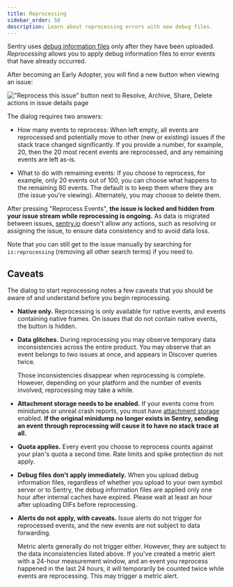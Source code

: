 ```yaml
---
title: Reprocessing
sidebar_order: 50
description: Learn about reprocessing errors with new debug files.
---
```


Sentry uses [debug information
files](/platforms/native/data-management/debug-files/) only after they have been uploaded. _Reprocessing_ allows you to apply debug information files to error events that have already occurred.

<Include name="feature-available-for-user-group-early-adopter.mdx" />

<Include name="only-error-issues-note.mdx" />

After becoming an Early Adopter, you will find a new button when viewing an issue:

!["Reprocess this issue" button next to Resolve, Archive, Share, Delete actions in issue details page](./img/reprocessing-btn.png)

The dialog requires two answers:

- How many events to reprocess: When left empty, all events are reprocessed
  and potentially move to other (new or existing) issues if the stack trace
  changed significantly. If you provide a number, for example, 20, then the 20 most recent events are
  reprocessed, and any remaining events are left as-is.

- What to do with remaining events: If you choose to reprocess, for example, only 20
  events out of 100, you can choose what happens to the remaining 80 events.
  The default is to keep them where they are (the issue you're viewing).
  Alternately, you may choose to delete them.

After pressing "Reprocess Events", **the issue is locked and hidden from
your issue stream while reprocessing is ongoing.** As data is migrated between
issues, [sentry.io](https://sentry.io) doesn't allow any actions, such as resolving or assigning the issue, to ensure
data consistency and to avoid data loss.

Note that you can still get to the issue manually by searching for
`is:reprocessing` (removing all other search terms) if you need to.

## Caveats

The dialog to start reprocessing notes a few caveats that you
should be aware of and understand before you begin reprocessing.

- **Native only.** Reprocessing is only available for native events, and events
  containing native frames. On issues that do not contain native events, the
  button is hidden.

- **Data glitches.** During reprocessing you may observe temporary data
  inconsistencies across the entire product. You may observe that an event belongs to
  two issues at once, and appears in Discover queries twice.

  Those inconsistencies disappear when reprocessing is complete. However,
  depending on your platform and the number of events involved, reprocessing may take a
  while.

- **Attachment storage needs to be enabled.** If your events come from
  minidumps or unreal crash reports, you must have [attachment
  storage](/platforms/native/enriching-events/attachments/#crash-reports-and-privacy)
  enabled. **If the original minidump no longer exists in Sentry, sending an
  event through reprocessing will cause it to have no stack trace at all.**

- **Quota applies.** Every event you choose to reprocess counts against
  your plan's quota a second time. Rate limits and spike protection do not
  apply.

- **Debug files don't apply immediately.** When you upload debug information
  files, regardless of whether you upload to your own symbol server or to Sentry, the debug information files are
  applied only one hour after internal caches have expired. Please wait
  at least an hour after uploading DIFs before reprocessing.

- **Alerts do not apply, with caveats.** Issue alerts do not trigger for
  reprocessed events, and the new events are not subject to data forwarding.

  Metric alerts generally do not trigger either. However, they are subject to the
  data inconsistencies listed above. If you've created a metric alert with
  a 24-hour measurement window, and an event you reprocess happened in the last
  24 hours, it will temporarily be counted twice while events are reprocessing.
  This may trigger a metric alert.
